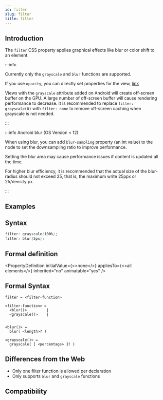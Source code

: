 ```yaml
---
id: filter
slug: filter
title: filter
---
```


## Introduction

The `filter` CSS property applies graphical effects like blur or color shift to an element.

:::info

Currently only the `grayscale` and `blur` functions are supported.

If you use `opacity`, you can directly set properties for the view, [link](./opacity.mdx)

Views with the `grayscale` attribute added on Android will create off-screen buffer on the GPU. A large number of off-screen buffer will cause rendering performance to decrease. It is recommended to replace `filter: grayscale(0)` with `filter: none` to remove off-screen caching when grayscale is not needed.

:::

:::info Android blur (OS Version \< 12)

When using blur, you can add `blur-sampling` property (an int value) to the node to set the downsampling ratio to improve performance.

Setting the blur area may cause performance issues if content is updated all the time.

For higher blur efficiency, it is recommended that the actual size of the blur-radius should not exceed 25, that is, the maximum write 25ppx or 25/density px.

:::

## Examples


<Go
  example="css-api"
  entry="src/filter"
  defaultFile="src/filter/App.tsx"
  img="https://lf-lynx.tiktok-cdns.com/obj/lynx-artifacts-oss-sg/lynx-website/assets/doc/css/filter.jpg"
  defaultEntryFile="dist/filter.lynx.bundle"
  entry="src/filter"
/>

## Syntax

```css
filter: grayscale(100%);
filter: blur(5px);
```

## Formal definition


<PropertyDefinition
  initialValue={<>none</>}
  appliesTo={<>all elements</>}
  inherited="no"
  animatable="yes"
/>

## Formal Syntax

```
filter = <filter-function>

<filter-function> =
  <blur()>         |
  <grayscale()>    |


<blur()> =
  blur( <length>? )

<grayscale()> =
  grayscale( [ <percentage> ]? )

```

## Differences from the Web

- Only one filter function is allowed per declaration
- Only supports `blur` and `grayscale` functions

## Compatibility


<LegacyCompatTable metadata="css/properties/filter" />
